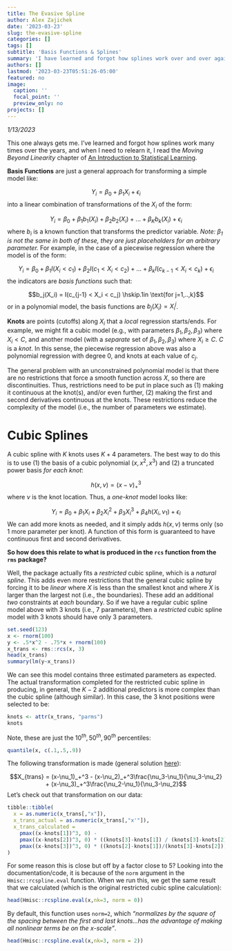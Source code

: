 ```yaml
---
title: The Evasive Spline
author: Alex Zajichek
date: '2023-03-23'
slug: the-evasive-spline
categories: []
tags: []
subtitle: 'Basis Functions & Splines'
summary: 'I have learned and forgot how splines work over and over again.'
authors: []
lastmod: '2023-03-23T05:51:26-05:00'
featured: no
image:
  caption: ''
  focal_point: ''
  preview_only: no
projects: []
---
```


_1/13/2023_

This one always gets me. I've learned and forgot how splines work many times over the years, and when I need to relearn it, I read the _Moving Beyond Linearity_ chapter of [An Introduction to Statistical Learning](https://www.statlearning.com/). 

**Basis Functions** are just a general approach for transforming a simple model like:

$$Y_i = \beta_0 + \beta_1X_i + \epsilon_i$$
into a linear combination of transformations of the $X_i$ of the form:

$$Y_i = \beta_0 + \beta_1b_1(X_i) + \beta_2b_2(X_i) + ... + \beta_Kb_k(X_i) + \epsilon_i$$
where $b_i$ is a known function that transforms the predictor variable. _Note: $\beta_1$ is not the same in both of these, they are just placeholders for an arbitrary parameter._ For example, in the case of a piecewise regression where the model is of the form:

$$Y_i = \beta_0 + \beta_1I(X_i < c_1) + \beta_2I(c_1 < X_i < c_2) + ... + \beta_kI(c_{k-1} < X_i < c_k) + \epsilon_i$$
the indicators are _basis functions_ such that:

$$b_j(X_i) = I(c_{j-1} < X_i < c_j) \hskip.1in \text{for j=1,..,k}$$
or in a polynomial model, the basis functions are $b_j(X_i) = X_i^j$.

**Knots** are points (cutoffs) along $X_i$ that a _local_ regression starts/ends. For example, we might fit a cubic model (e.g., with parameters $\beta_1, \beta_2, \beta_3$) where $X_i < C$, and another model (with a _separate_ set of $\beta_1, \beta_2, \beta_3$) where $X_i \geq C$. $C$ is a _knot_. In this sense, the piecewise regression above was also a polynomial regression with degree 0, and knots at each value of $c_j$.

The general problem with an unconstrained polynomial model is that there are no restrictions that force a smooth function across $X$, so there are discontinuities. Thus, restrictions need to be put in place such as (1) making it continuous at the knot(s), and/or even further, (2) making the first and second derivatives continuous at the knots. These restrictions reduce the complexity of the model (i.e., the number of parameters we estimate). 

# Cubic Splines

A cubic spline with $K$ knots uses $K+4$ parameters. The best way to do this is to use (1) the basis of a cubic polynomial ($x, x^2, x^3$) and (2) a truncated power basis _for each knot_:

$$h(x,\nu) = {(x-\nu)}_+^3$$
where $\nu$ is the knot location. Thus, a _one-knot_ model looks like:

$$Y_i = \beta_0 + \beta_1X_i + \beta_2X_i^2 + \beta_3X_i^3 + \beta_4h(X_i,\nu_1) + \epsilon_i$$
We can add more knots as needed, and it simply adds $h(x,\nu)$ terms only (so 1 more parameter per knot). A function of this form is guaranteed to have continuous first and second derivatives.

**So how does this relate to what is produced in the `rcs` function from the `rms` package?**

Well, the package actually fits a _restricted_ cubic spline, which is a _natural spline_. This adds even more restrictions that the general cubic spline by forcing it to be _linear_ where $X$ is less than the smallest knot and where $X$ is larger than the largest not (i.e., the boundaries). These add an additional _two_ constraints at _each_ boundary. So if we have a regular cubic spline model above with 3 knots (i.e., 7 parameters), then a _restricted_ cubic spline model with 3 knots should have only 3 parameters.

```r
set.seed(123)
x <- rnorm(100)
y <- .5*x^2 - .75*x + rnorm(100)
x_trans <- rms::rcs(x, 3)
head(x_trans)
summary(lm(y~x_trans))
```

We can see this model contains three estimated parameters as expected. The actual transformation completed for the restricted cubic spline in producing, in general, the $K-2$ additional predictors is more complex than the cubic spline (although similar). In this case, the 3 knot positions were selected to be:

```r
knots <- attr(x_trans, "parms")
knots
```

Note, these are just the $10^{th}, 50^{th}, 90^{th}$ percentiles:

```r
quantile(x, c(.1,.5,.9))
```

The following transformation is made (general solution [here](https://support.sas.com/resources/papers/proceedings16/5621-2016.pdf)):

$$X_{trans} = (x-\nu_1)_+^3 - (x-\nu_2)_+^3\frac{\nu_3-\nu_1}{\nu_3-\nu_2} + (x-\nu_3)_+^3\frac{\nu_2-\nu_1}{\nu_3-\nu_2}$$
Let's check out that transformation on our data:
```r
tibble::tibble(
  x = as.numeric(x_trans[,"x"]),
  x_trans_actual = as.numeric(x_trans[,"x'"]),
  x_trans_calculated = 
    pmax((x-knots[1])^3, 0) -
    pmax((x-knots[2])^3, 0) * ((knots[3]-knots[1]) / (knots[3]-knots[2])) +
    pmax((x-knots[3])^3, 0) * ((knots[2]-knots[1])/(knots[3]-knots[2]))
)
```

For some reason this is close but off by a factor close to 5? Looking into the documentation/code, it is because of the `norm` argument in the `Hmisc::rcspline.eval` function. When we run this, we get the same result that we calculated (which is the original restricted cubic spline calculation):

```r
head(Hmisc::rcspline.eval(x,nk=3, norm = 0))
```

By default, this function uses `norm=2`, which _"normalizes by the square of the spacing between the first and last knots...has the advantage of making all nonlinear terms be on the x-scale"_.

```r
head(Hmisc::rcspline.eval(x,nk=3, norm = 2))
```
